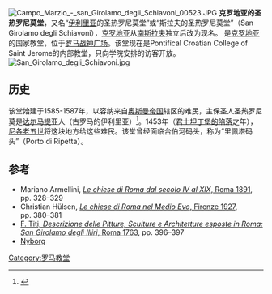 [[Image:Campo_Marzio_-_san_Girolamo_degli_Schiavoni_00523.JPG|thumb]]
'''克罗地亚的圣热罗尼莫堂'''，又名“[[伊利里亚|伊利里亚]]的圣热罗尼莫堂”或“斯拉夫的圣热罗尼莫堂”（San Girolamo degli Schiavoni），[[克罗地亚|克罗地亚]]从[[南斯拉夫|南斯拉夫]]独立后改为现名。 是[[克罗地亚|克罗地亚]]的国家教堂，位于[[罗马|罗马]][[战神广场_(罗马)|战神广场]]。该堂现在是Pontifical Croatian College of Saint Jerome的内部教堂，只向学院安排的访客开放。
[[File:San_Girolamo_degli_Schiavoni.jpg|thumb]]

==历史==
该堂始建于1585-1587年，以容纳来自[[奥斯曼帝国|奥斯曼帝国]]辖区的难民，主保圣人圣热罗尼莫是[[达尔马提亚|达尔马提亚]]人（古罗马的伊利里亚）<ref>{{Cite web |url=http://www.romaspqr.it/ROMA/Chiese_rinascimentali/interno_s_girolamo_degli_illirici.htm |title=Interior of San Girolamo degli illirici |accessdate=2015-03-11 |archive-date=2020-09-18 |archive-url=https://web.archive.org/web/20200918231911/http://www.romaspqr.it/ROMA/Chiese_rinascimentali/interno_s_girolamo_degli_illirici.htm |dead-url=no }}</ref>。1453年（[[君士坦丁堡的陷落|君士坦丁堡的陷落]]之年），[[尼各老五世|尼各老五世]]将这块地方给这些难民。该堂曾经面临台伯河码头，称为“里佩塔码头”（Porto di Ripetta）。

==参考==
{{reflist}}
* Mariano Armellini, [http://penelope.uchicago.edu/Thayer/I/Gazetteer/Places/Europe/Italy/Lazio/Roma/Rome/churches/_Texts/Armellini/ARMCHI*/2/Campomarzio.html ''Le chiese di Roma dal secolo IV al XIX'', Roma 1891]{{Wayback|url=http://penelope.uchicago.edu/Thayer/I/Gazetteer/Places/Europe/Italy/Lazio/Roma/Rome/churches/_Texts/Armellini/ARMCHI*/2/Campomarzio.html |date=20200720230048 }}, pp. 328–329
* Christian Hülsen, [http://penelope.uchicago.edu/Thayer/I/Gazetteer/Places/Europe/Italy/Lazio/Roma/Rome/churches/_Texts/Huelsen/HUECHI*/2/M.html#M106 ''Le chiese di Roma nel Medio Evo'', Firenze 1927], pp. 380–381
* [http://penelope.uchicago.edu/Thayer/I/Gazetteer/Places/Europe/Italy/Lazio/Roma/Rome/_Texts/Titi/1763*/8.html#S.Girolamo_degli_Schiavoni    F. Titi, ''Descrizione delle Pitture, Sculture e Architetture esposte in Roma: San Girolamo degli Illiri'', Roma 1763], pp. 396–397
*[https://web.archive.org/web/20060308145340/http://roma.katolsk.no/girolamocroati.htm Nyborg]
{{coord|41.905|N|12.4757|E|source:kolossus-itwiki|display=title}}
[[Category:罗马教堂|Category:罗马教堂]]